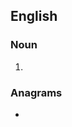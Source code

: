 ==English==

===Noun===
{{head|en|noun form}}

# {{plural of|parthenote|lang=en}}

===Anagrams===
* {{anagrams|en|a=aeehnoprstt|pantotheres}}